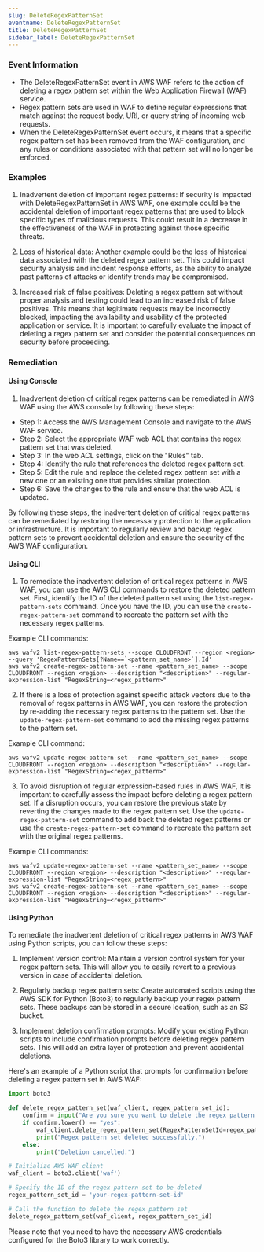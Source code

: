 ```yaml
--- 
slug: DeleteRegexPatternSet
eventname: DeleteRegexPatternSet
title: DeleteRegexPatternSet
sidebar_label: DeleteRegexPatternSet
---
```

                       
### Event Information

- The DeleteRegexPatternSet event in AWS WAF refers to the action of deleting a regex pattern set within the Web Application Firewall (WAF) service.
- Regex pattern sets are used in WAF to define regular expressions that match against the request body, URI, or query string of incoming web requests.
- When the DeleteRegexPatternSet event occurs, it means that a specific regex pattern set has been removed from the WAF configuration, and any rules or conditions associated with that pattern set will no longer be enforced.


### Examples

1. Inadvertent deletion of important regex patterns: If security is impacted with DeleteRegexPatternSet in AWS WAF, one example could be the accidental deletion of important regex patterns that are used to block specific types of malicious requests. This could result in a decrease in the effectiveness of the WAF in protecting against those specific threats.

2. Loss of historical data: Another example could be the loss of historical data associated with the deleted regex pattern set. This could impact security analysis and incident response efforts, as the ability to analyze past patterns of attacks or identify trends may be compromised.

3. Increased risk of false positives: Deleting a regex pattern set without proper analysis and testing could lead to an increased risk of false positives. This means that legitimate requests may be incorrectly blocked, impacting the availability and usability of the protected application or service. It is important to carefully evaluate the impact of deleting a regex pattern set and consider the potential consequences on security before proceeding.

### Remediation

#### Using Console

1. Inadvertent deletion of critical regex patterns can be remediated in AWS WAF using the AWS console by following these steps:

- Step 1: Access the AWS Management Console and navigate to the AWS WAF service.
- Step 2: Select the appropriate WAF web ACL that contains the regex pattern set that was deleted.
- Step 3: In the web ACL settings, click on the "Rules" tab.
- Step 4: Identify the rule that references the deleted regex pattern set.
- Step 5: Edit the rule and replace the deleted regex pattern set with a new one or an existing one that provides similar protection.
- Step 6: Save the changes to the rule and ensure that the web ACL is updated.

By following these steps, the inadvertent deletion of critical regex patterns can be remediated by restoring the necessary protection to the application or infrastructure. It is important to regularly review and backup regex pattern sets to prevent accidental deletion and ensure the security of the AWS WAF configuration.

#### Using CLI

1. To remediate the inadvertent deletion of critical regex patterns in AWS WAF, you can use the AWS CLI commands to restore the deleted pattern set. First, identify the ID of the deleted pattern set using the `list-regex-pattern-sets` command. Once you have the ID, you can use the `create-regex-pattern-set` command to recreate the pattern set with the necessary regex patterns.

Example CLI commands:
```
aws wafv2 list-regex-pattern-sets --scope CLOUDFRONT --region <region> --query 'RegexPatternSets[?Name==`<pattern_set_name>`].Id'
aws wafv2 create-regex-pattern-set --name <pattern_set_name> --scope CLOUDFRONT --region <region> --description "<description>" --regular-expression-list "RegexString=<regex_pattern>"
```

2. If there is a loss of protection against specific attack vectors due to the removal of regex patterns in AWS WAF, you can restore the protection by re-adding the necessary regex patterns to the pattern set. Use the `update-regex-pattern-set` command to add the missing regex patterns to the pattern set.

Example CLI command:
```
aws wafv2 update-regex-pattern-set --name <pattern_set_name> --scope CLOUDFRONT --region <region> --description "<description>" --regular-expression-list "RegexString=<regex_pattern>"
```

3. To avoid disruption of regular expression-based rules in AWS WAF, it is important to carefully assess the impact before deleting a regex pattern set. If a disruption occurs, you can restore the previous state by reverting the changes made to the regex pattern set. Use the `update-regex-pattern-set` command to add back the deleted regex patterns or use the `create-regex-pattern-set` command to recreate the pattern set with the original regex patterns.

Example CLI commands:
```
aws wafv2 update-regex-pattern-set --name <pattern_set_name> --scope CLOUDFRONT --region <region> --description "<description>" --regular-expression-list "RegexString=<regex_pattern>"
aws wafv2 create-regex-pattern-set --name <pattern_set_name> --scope CLOUDFRONT --region <region> --description "<description>" --regular-expression-list "RegexString=<regex_pattern>"
```

#### Using Python

To remediate the inadvertent deletion of critical regex patterns in AWS WAF using Python scripts, you can follow these steps:

1. Implement version control: Maintain a version control system for your regex pattern sets. This will allow you to easily revert to a previous version in case of accidental deletion.

2. Regularly backup regex pattern sets: Create automated scripts using the AWS SDK for Python (Boto3) to regularly backup your regex pattern sets. These backups can be stored in a secure location, such as an S3 bucket.

3. Implement deletion confirmation prompts: Modify your existing Python scripts to include confirmation prompts before deleting regex pattern sets. This will add an extra layer of protection and prevent accidental deletions.

Here's an example of a Python script that prompts for confirmation before deleting a regex pattern set in AWS WAF:

```python
import boto3

def delete_regex_pattern_set(waf_client, regex_pattern_set_id):
    confirm = input("Are you sure you want to delete the regex pattern set? (yes/no): ")
    if confirm.lower() == "yes":
        waf_client.delete_regex_pattern_set(RegexPatternSetId=regex_pattern_set_id)
        print("Regex pattern set deleted successfully.")
    else:
        print("Deletion cancelled.")

# Initialize AWS WAF client
waf_client = boto3.client('waf')

# Specify the ID of the regex pattern set to be deleted
regex_pattern_set_id = 'your-regex-pattern-set-id'

# Call the function to delete the regex pattern set
delete_regex_pattern_set(waf_client, regex_pattern_set_id)
```

Please note that you need to have the necessary AWS credentials configured for the Boto3 library to work correctly.


 